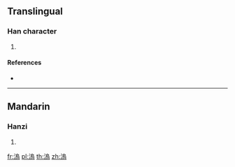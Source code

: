 {{character info/new}}
==Translingual==

===Han character===
{{Han char|rn=85|rad=水|as=10|sn=13|four=|canj=EHRF}}

# {{defn|Han|sort=水10}}

====References====
* {{Han ref|kx=0640.190|dkj=17964|dj=1047.110|hdz=31703.060|uh=6EA9|ud=28329}}

----

==Mandarin==

===Hanzi===
{{cmn-hanzi|pin=[[wù]] ([[wu4]])|wg=wu<sup>4</sup>}}

# {{defn|lang=cmn|sort=水10}}

[[fr:溩]]
[[pl:溩]]
[[th:溩]]
[[zh:溩]]
